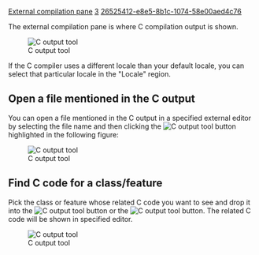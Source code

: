 [[Property:title|External compilation pane]]
[[Property:weight|3]]
[[Property:uuid|26525412-e8e5-8b1c-1074-58e00aed4c76]]
{{underconstruction}}


The external compilation pane is where C compilation output is shown.

[[Image:coutput1|C output tool]]  

If the C compiler uses a different locale than your default locale, you can select that particular locale in the "Locale" region.

==Open a file mentioned in the C output==

You can open a file mentioned in the C output in a specified external editor by selecting the file name and then clicking the  [[Image:metrics-tool--command-send-to-external-editor-icon|C output tool]]  button highlighted in the following figure:

[[Image:coutput2|C output tool]]  

==Find C code for a class/feature==

Pick the class or feature whose related C code you want to see and drop it into the  [[Image:coutput4|C output tool]] button or the  [[Image:coutput5|C output tool]]  button. The related C code will be shown in specified editor. 

[[Image:coutput3|C output tool]]  




